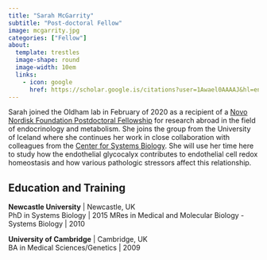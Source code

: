 ```yaml
---
title: "Sarah McGarrity"
subtitle: "Post-doctoral Fellow"
image: mcgarrity.jpg
categories: ["Fellow"]
about:
  template: trestles
  image-shape: round
  image-width: 10em
  links: 
    - icon: google
      href: https://scholar.google.is/citations?user=1Awael0AAAAJ&hl=en
---
```


Sarah joined the Oldham lab in February of 2020 as a recipient of a [Novo Nordisk Foundation Postdoctoral Fellowship](https://novonordiskfonden.dk/en/news/novo-nordisk-foundation-celebrates-talented-young-researchers/) for research abroad in the field of endocrinology and metabolism. She joins the group from the University of Iceland where she continues her work in close collaboration with colleagues from the [Center for Systems Biology](https://systemsbiology.hi.is/). She will use her time here to study how the endothelial glycocalyx contributes to endothelial cell redox homeostasis and how various pathologic stressors affect this relationship.

## Education and Training

**Newcastle University** | Newcastle, UK<br>
PhD in Systems Biology | 2015
MRes in Medical and Molecular Biology - Systems Biology | 2010

**University of Cambridge** | Cambridge, UK<br>
BA in Medical Sciences/Genetics | 2009
